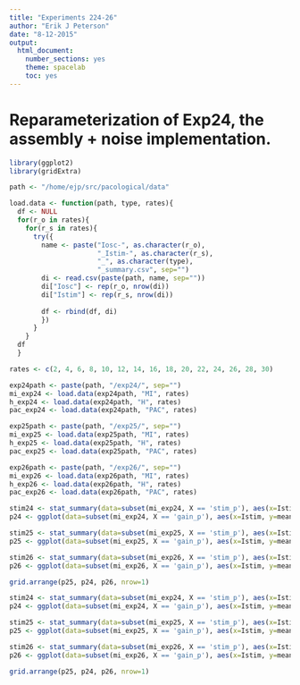 ```yaml
---
title: "Experiments 224-26"
author: "Erik J Peterson"
date: "8-12-2015"
output:
  html_document:
    number_sections: yes
    theme: spacelab
    toc: yes
---
```


# Reparameterization of Exp24, the assembly + noise implementation.


```r
library(ggplot2)
library(gridExtra)

path <- "/home/ejp/src/pacological/data"

load.data <- function(path, type, rates){
  df <- NULL
  for(r_o in rates){
    for(r_s in rates){
      try({
        name <- paste("Iosc-", as.character(r_o), 
                      "_Istim-", as.character(r_s), 
                      "_", as.character(type), 
                      "_summary.csv", sep="")
        di <- read.csv(paste(path, name, sep=""))
        di["Iosc"] <- rep(r_o, nrow(di))
        di["Istim"] <- rep(r_s, nrow(di))
        
        df <- rbind(df, di)  
        })
      }
    }
  df
  }
```


```r
rates <- c(2, 4, 6, 8, 10, 12, 14, 16, 18, 20, 22, 24, 26, 28, 30)

exp24path <- paste(path, "/exp24/", sep="")
mi_exp24 <- load.data(exp24path, "MI", rates)
h_exp24 <- load.data(exp24path, "H", rates)
pac_exp24 <- load.data(exp24path, "PAC", rates)

exp25path <- paste(path, "/exp25/", sep="")
mi_exp25 <- load.data(exp25path, "MI", rates)
h_exp25 <- load.data(exp25path, "H", rates)
pac_exp25 <- load.data(exp25path, "PAC", rates)

exp26path <- paste(path, "/exp26/", sep="")
mi_exp26 <- load.data(exp26path, "MI", rates)
h_exp26 <- load.data(exp26path, "H", rates)
pac_exp26 <- load.data(exp26path, "PAC", rates)

```

```r
stim24 <- stat_summary(data=subset(mi_exp24, X == 'stim_p'), aes(x=Istim, y=mean), geom="line", fun.y=mean, color="red")
p24 <- ggplot(data=subset(mi_exp24, X == 'gain_p'), aes(x=Istim, y=mean, group=Iosc, color=Iosc)) + geom_line() + ylab("MI") + stim24 + theme_bw()

stim25 <- stat_summary(data=subset(mi_exp25, X == 'stim_p'), aes(x=Istim, y=mean), geom="line", fun.y=mean, color="red")
p25 <- ggplot(data=subset(mi_exp25, X == 'gain_p'), aes(x=Istim, y=mean, group=Iosc, color=Iosc)) + geom_line() + ylab("MI") + stim + theme_bw()

stim26 <- stat_summary(data=subset(mi_exp26, X == 'stim_p'), aes(x=Istim, y=mean), geom="line", fun.y=mean, color="red")
p26 <- ggplot(data=subset(mi_exp26, X == 'gain_p'), aes(x=Istim, y=mean, group=Iosc, color=Iosc)) + geom_line() + ylab("MI") + stim + theme_bw()

grid.arrange(p25, p24, p26, nrow=1)
```

```r
stim24 <- stat_summary(data=subset(mi_exp24, X == 'stim_p'), aes(x=Istim, y=mean), geom="line", fun.y=mean, color="red")
p24 <- ggplot(data=subset(mi_exp24, X == 'gain_p'), aes(x=Istim, y=mean, group=Iosc, color=Iosc)) + geom_line() + ylab("MI") + stim24 + theme_bw()

stim25 <- stat_summary(data=subset(mi_exp25, X == 'stim_p'), aes(x=Istim, y=mean), geom="line", fun.y=mean, color="red")
p25 <- ggplot(data=subset(mi_exp25, X == 'gain_p'), aes(x=Istim, y=mean, group=Iosc, color=Iosc)) + geom_line() + ylab("MI") + stim + theme_bw()

stim26 <- stat_summary(data=subset(mi_exp26, X == 'stim_p'), aes(x=Istim, y=mean), geom="line", fun.y=mean, color="red")
p26 <- ggplot(data=subset(mi_exp26, X == 'gain_p'), aes(x=Istim, y=mean, group=Iosc, color=Iosc)) + geom_line() + ylab("MI") + stim + theme_bw()

grid.arrange(p25, p24, p26, nrow=1)
```
